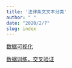 ```yaml
---
title: '法律条文文本分类'
author: " "
date: "2020/2/7"
slug: index
---
```


[数据可视化](./law_learning)

[数据训练，交叉验证](./cross_validate)




<script src='//unpkg.com/valine/dist/Valine.min.js'></script>

</head>
  <body>

<div id="vcomments"></div>
  <script>
var valine = new Valine();
valine.init({
    el: '#vcomments',
    appId: 'ENqAtKJ5L5YmUOk2P8Q6Qkcb-gzGzoHsz',
    appKey: 'CF587qMfelC8Dqrdtg9pPAgr',
    lang: 'en'
  })
</script>
  </body>







